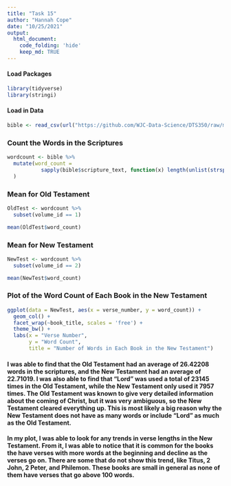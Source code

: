 ```yaml
---
title: "Task 15"
author: "Hannah Cope"
date: "10/25/2021"
output: 
  html_document:
    code_folding: 'hide'
    keep_md: TRUE
---
```


#### Load Packages
```r
library(tidyverse)
library(stringi)
```

#### Load in Data
```r
bible <- read_csv(url("https://github.com/WJC-Data-Science/DTS350/raw/master/bible.csv"))
```

### Count the Words in the Scriptures
```r
wordcount <- bible %>%
  mutate(word_count =
           sapply(bible$scripture_text, function(x) length(unlist(strsplit(as.character(x), "\\W+"))))
  )
```

### Mean for Old Testament
```r
OldTest <- wordcount %>%
  subset(volume_id == 1)

mean(OldTest$word_count)
```

### Mean for New Testament
```r
NewTest <- wordcount %>%
  subset(volume_id == 2)

mean(NewTest$word_count)
```

### Plot of the Word Count of Each Book in the New Testament
```r
ggplot(data = NewTest, aes(x = verse_number, y = word_count)) +
  geom_col() +
  facet_wrap(~book_title, scales = 'free') +
  theme_bw() +
  labs(x = "Verse Number",
       y = "Word Count",
       title = "Number of Words in Each Book in the New Testament")
```

#### I was able to find that the Old Testament had an average of 26.42208 words in the scriptures, and the New Testament had an average of 22.71019. I was also able to find that "Lord" was used a total of 23145 times in the Old Testament, while the New Testament only used it 7957 times. The Old Testament was known to give very detailed information about the coming of Christ, but it was very ambiguous, so the New Testament cleared everything up. This is most likely a big reason why the New Testament does not have as many words or include "Lord" as much as the Old Testament. 
#### In my plot, I was able to look for any trends in verse lengths in the New Testament. From it, I was able to notice that it is common for the books the have verses with more words at the beginning and decline as the verses go on. There are some that do not show this trend, like Titus, 2 John, 2 Peter, and Philemon. These books are small in general as none of them have verses that go above 100 words. 